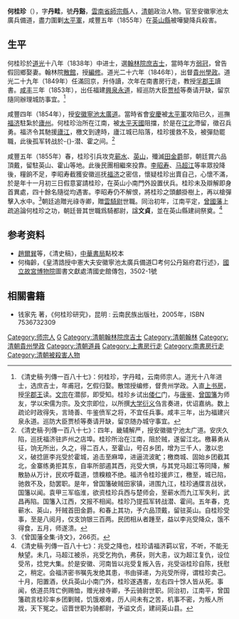 {{明清人物信息框
| 姓名 = 何桂珍
| 原名 =
| 圖片名稱= 
| 圖片大小 = 180px
| 圖片說明 = 
| 最高職務 = 誥授中憲大夫安徽[[寧池太廣道|寧池太廣兵備道]]
| 國家 = 大清
| 爵位 = 雲騎尉（追贈）<br>騎都尉（[[同治|同治]]間加贈）
| 籍貫 = [[雲南省|雲南省]][[師宗縣|師宗縣]]
| 族裔 = 漢族
| 旗籍 = 
| 字號 = 字丹畦，號丹谿
| 諡號 = 文貞（同治間諡）
| 出生日期 = [[嘉慶|嘉慶]]二十二年（1817年）
| 出生地點 = [[雲南|雲南]][[師宗縣|師宗縣]]
| 逝世日期 = [[咸豐_(年號)|咸豐]]五年（1855年）
| 逝世地點 = [[安徽|安徽]][[英山縣|英山縣]]
| 墓葬 =
| 配偶 =
| 親屬 =
| 出身 = 
* 道光十八年戊戌科進士出身
| 經歷 = 
| 著作 =
}}

'''何桂珍'''（{{bd|1817年||1855年|catIdx=Qi祁}}），字'''丹畦'''，號'''丹谿'''，[[雲南省|雲南省]][[師宗縣|師宗縣]]人，[[清朝|清朝]]政治人物。官至安徽寧池太廣兵備道，盡力圍剿[[太平軍|太平軍]]，咸豐五年（1855年）在[[英山縣|英山縣]]被嘩變降兵殺害。

==生平==
何桂珍於[[道光|道光]]十八年（1838年）中进士，選[[翰林院|翰林院]][[庶吉士|庶吉士]]，當時年方[[弱冠|弱冠]]，曾告假回鄉娶妻。翰林院[[散館|散館]]，授[[編修|編修]]。道光二十六年（1846年），出督[[貴州|貴州]][[學政|學政]]。道光二十九年（1849年）任滿回京，升侍讀，次年在南書房行走，教授[[孚郡王|孚郡王]]讀書。[[咸丰|咸丰]]三年（1853年），出任福建[[興泉永道|興泉永道]]，經巡防大臣[[贾桢|贾桢]]等奏请开缺，留京隨同辦理城防事宜。<ref>《清史稿·列傳一百八十七》：何桂珍，字丹畦，云南师宗人。道光十八年进士，选庶吉士，年甫冠，乞假归娶。散馆授编修，督贵州学政。入直[[上书房|上书房]]，授[[孚郡王|孚郡王]]读。[[清文宗|文宗]]在潜邸，即受知。桂珍乡试出[[倭仁|倭仁]]门，与[[唐鉴|唐鉴]]、[[曾国藩|曾国籓]]为师友，学以宋儒为宗。及文宗即位，以所撰[[大学衍义|大学衍义]]刍言奏进，优诏嘉纳。数上疏论时政得失，言琦善、牛鉴偾军之将，不宜任兵事。咸丰三年，出为福建兴泉永道。巡防大臣贾桢等奏请开缺，留京随办城守事宜。</ref>

咸豐四年（1854年），授[[安徽寧池太廣道|安徽寧池太廣道]]。當時省會[[安慶|安慶]]被[[太平軍|太平軍]]攻陷已久，巡撫[[福济|福济]]駐紮於[[廬州|廬州]]。何桂珍治所在江南，被[[太平天國|太平天國]]阻擋，於是在[[江北|江北]]滯留，徵召兵勇。福济令其馳援[[廬江|廬江]]，檄文到達時，廬江城已陷落，桂珍援救不及，被彈劾罷職，此後孤军转战於-{}-潜、霍之间。<ref>《清史稿·列傳一百八十七》：四年，畿辅解严，授安徽徽宁池太广道。安庆久陷，巡抚福济驻庐州之店埠。桂珍所治在江南，阻於贼，遂留江北。檄募勇从征，饷无所出，久之，得二百人，至霍山，号召乡团，增为三千人，激以忠义，破捻匪李兆受於霍城，追击至麻埠，进逼流波甿；檄商城、固始乡团截其北，金寨练勇拒其东，自率所部遏其西，兆受大惧，与其党马超江等同降，解散胁从万计，民欢呼载道，馈糗粮不绝。福济令桂珍援庐江，檄至，城已陷，驰救不及，劾罢职。是年，曾国籓破贼田家镇，进围九江，桂珍通牒言战状，国籓以闻。袁甲三军临淮，欲资桂珍兵西与楚师会，至蕲水而九江军失利，武昌再陷。国籓入江西，文报不相闻。桂珍乃提孤军转战潜、霍间。五年春，克蕲水、英山，歼贼首田金爵。和春上其功，予六品顶戴，留驻英山。自桂珍受事，至是八阅月，仅支饷银三百两。民团相从者踵至，益以李兆受降众，饿不得食，五月，师遂溃。</ref>

咸豐五年（1855年）春，桂珍引兵攻克[[蕲水|蕲水]]、[[英山|英山]]，殲滅[[田金爵|田金爵]]部，朝廷賞六品頂戴，留駐英山、霍山等地。此後民團相繼來投靠。[[李昭寿|李昭寿]]、[[马超江|马超江]]等率眾投降後，糧餉不足，李昭寿截獲安徽巡抚[[福济|福济]]之密信，懷疑桂珍出賣自己，心懷不滿，於是年十一月初三日假意宴請桂珍，在英山小南門外設置伏兵。桂珍未及辯解即身首異處，四十餘名隨從均遇害。李昭寿仍不解恨，將桂珍之頭顱掛樹上，再以槍彈擊入水中。<ref>《曾国藩全集·诗文》，266页。</ref>朝廷追贈光祿寺卿，贈[[雲騎尉|雲騎尉]]世職。同治初年，江南平定，[[曾國藩|曾國藩]]上疏追論何桂珍之功，朝廷晉其世職爲騎都尉，諡'''文貞'''，並在英山縣建祠祭奠。<ref>《清史稿·列傳一百八十七》：兆受之降也，桂珍请福济羁以官，不听，不能无觖望。未几，马超江被杀，兆受乞拘仇，弗获，则大恚，议为超江复仇，设位受吊，捻党大集。於是安徽、河南皆以兆受复叛入告，兆受诣桂珍自陈，抚慰之，稍定。会福济密书嘱先发绝其患，书由驿递，为兆受所得，谓桂珍卖己。十月，阳置酒，伏兵英山小南门外，桂珍遂遇害，左右四十馀人皆从死。事闻，依道员阵亡例赐恤，赠光禄寺卿，予云骑尉世职。同治初，江南平，曾国籓疏言桂珍率乡团剿贼，饥饿艰难，历人间未有之苦，机事不密，为叛人所戕，天下冤之。诏晋世职为骑都尉，予谥文贞，建祠英山县。</ref>

== 参考资料 ==
{{reflist}}
*[[趙爾巽|趙爾巽]]等，《清史稿》，[[中華書局|中華書局]]點校本
*何梅齡，《皇清誥授中憲大夫安徽寧池太廣兵備道□考何公丹谿府君行述》，[[國立故宮博物院|國立故宮博物院]]圖書文獻處清國史館傳包，3502-1號

==相關書籍==
*钱家先 著，《何桂珍研究》，昆明 : 云南民族出版社，2005年，ISBN 7536732309

{{道光十八年戊戌科殿試金榜}}

{{Authority control}}

{{DEFAULTSORT:He何}}
[[Category:师宗人|Category:师宗人]]
[[Category:何姓|G]]
[[Category:清朝翰林院庶吉士|Category:清朝翰林院庶吉士]]
[[Category:清朝翰林|Category:清朝翰林]]
[[Category:清朝貴州學政|Category:清朝貴州學政]]
[[Category:清朝道員|Category:清朝道員]]
[[Category:上書房行走|Category:上書房行走]]
[[Category:南書房行走|Category:南書房行走]]
[[Category:清朝被殺害人物|Category:清朝被殺害人物]]